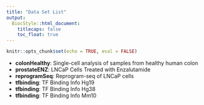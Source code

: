 ```yaml
---
title: "Data Set List"
output:
  BiocStyle::html_document:
    titlecaps: false
    toc_float: true
---
```


```r
knitr::opts_chunk$set(echo = TRUE, eval = FALSE)
```

+ **colonHealthy**: Single-cell analysis of samples from healthy human colon
+ **prostateENZ**: LNCaP Cells Treated with Enzalutamide
+ **reprogramSeq**: Reprogram-seq of LNCaP cells
+ **tfbinding**: TF Binding Info Hg19
+ **tfbinding**: TF Binding Info Hg38
+ **tfbinding**: TF Binding Info Mm10

